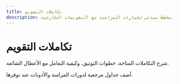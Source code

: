 ```yaml
---
title: تكاملات التقويم
description: مخطط مبدئي لخيارات المزامنة مع التقويمات الخارجية.
---
```


# تكاملات التقويم

شرح التكاملات المتاحة، خطوات التوثيق، وكيفية التعامل مع الأعطال الشائعة.

أضف جداول مرجعية لدورات المزامنة والأذونات عند توفرها.
